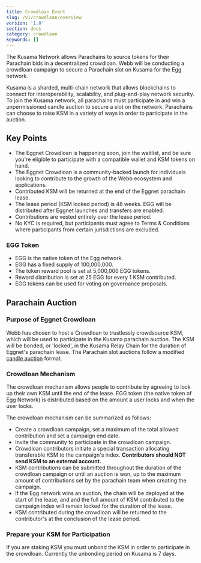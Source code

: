 ```yaml
---
title: Crowdloan Event
slug: /v1/crowdloan/overview
version: '1.0'
section: docs
category: crowdloan
keywords: []
---
```


<!-- TODO: 

// - Finalize on Egg Network name  
// - Update page to properly refer to Webb vs. Egg Network 

<!-- END -->

The Kusama Network allows Parachains to source tokens for their Parachain bids in a decentralized crowdloan. 
Webb will be conducting a crowdloan campaign to secure a Parachain slot on Kusama for the Egg network.

Kusama is a sharded, multi-chain network that allows blockchains to connect for interoperability, scalability, 
and plug-and-play network security. To join the Kusama network, all parachains must participate in and win a 
unpermissioned candle auction to secure a slot on the network. Parachains can choose to raise KSM in a variety of 
ways in order to participate in the auction.

## Key Points

- The Eggnet Crowdloan is happening soon, join the waitlist, and be sure you're eligible to participate with a compatible wallet and KSM tokens on hand. 
- The Eggnet Crowdloan is a community-backed launch for individuals looking to contribute to the growth of the Webb ecosystem and applications. 
- Contributed KSM will be returned at the end of the Eggnet parachain lease.
- The lease period (KSM locked period) is 48 weeks. EGG will be distributed after Eggnet launches and transfers are enabled.
- Contributions are vested entirely over the lease period.
- No KYC is required, but participants must agree to Terms & Conditions where participants from certain jurisdictions are excluded.

### EGG Token

- EGG is the native token of the Egg network. 
- EGG has a fixed supply of 100,000,000.
- The token reward pool is set at 5,000,000 EGG tokens.
- Reward distribution is set at 25 EGG for every 1 KSM contributed. 
- EGG tokens can be used for voting on governance proposals. 

## Parachain Auction

### Purpose of Eggnet Crowdloan 

Webb has chosen to host a Crowdloan to trustlessly crowdsource KSM, which will be used to participate in the Kusama parachain auction. 
The KSM will be bonded, or 'locked', in the Kusama Relay Chain for the duration of Eggnet's parachain lease. The Parachain slot auctions 
follow a modified [candle auction](https://wiki.polkadot.network/docs/en/learn-auction#mechanics-of-a-candle-auction) format. 

### Crowdloan Mechanism 

The crowdloan mechanism allows people to contribute by agreeing to lock up their own KSM until the end of the 
lease. EGG token (the native token of Egg Network) is distributed based on the amount a user locks and when 
the user locks. 

The crowdloan mechanism can be summarized as follows:
- Create a crowdloan campaign, set a maximum of the total allowed contribution and set a campaign end date.
- Invite the community to participate in the crowdloan campaign.
- Crowdloan contributors initiate a special transaction allocating transferable KSM to the campaign's index. **Contributors should NOT send KSM to an external account.**
- KSM contributions can be submitted throughout the duration of the crowdloan campaign or until an auction is won, up to the maximum amount of contributions set by the parachain team when creating the campaign.
- If the Egg network wins an auction, the chain will be deployed at the start of the lease, and and the full amount of KSM contributed to the campaign index will remain locked for the duration of the lease.
- KSM contributed during the crowdloan will be returned to the contributor's at the conclusion of the lease period. 

### Prepare your KSM for Participation

If you are staking KSM you must unbond the KSM in order to participate in the crowdloan. Currently the unbonding period on Kusama
is 7 days. 
